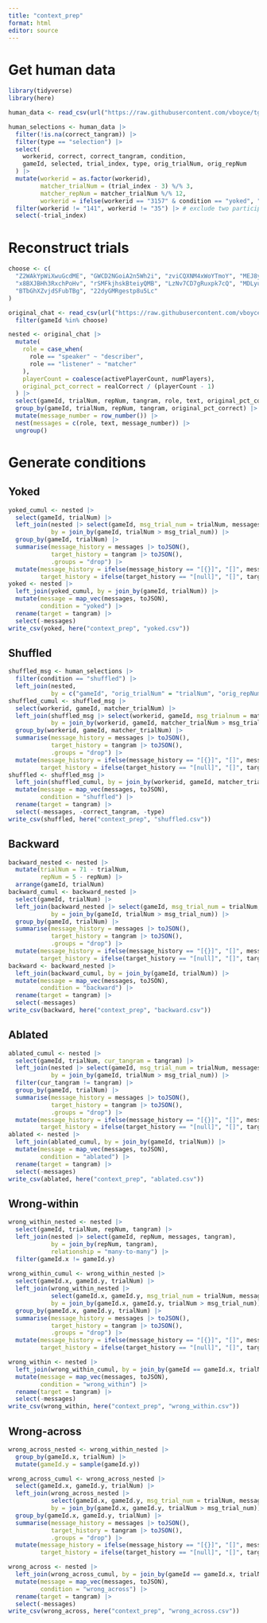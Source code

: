 ```yaml
---
title: "context_prep"
format: html
editor: source
---
```


# Get human data

```r
library(tidyverse)
library(here)

human_data <- read_csv(url("https://raw.githubusercontent.com/vboyce/tg-matcher/refs/heads/main/data/tgmatcheryoked-trials.csv"))
```

```r
human_selections <- human_data |>
  filter(!is.na(correct_tangram)) |>
  filter(type == "selection") |>
  select(
    workerid, correct, correct_tangram, condition,
    gameId, selected, trial_index, type, orig_trialNum, orig_repNum
  ) |>
  mutate(workerid = as.factor(workerid),
         matcher_trialNum = (trial_index - 3) %/% 3,
         matcher_repNum = matcher_trialNum %/% 12,
         workerid = ifelse(workerid == "3157" & condition == "yoked", "3157a", workerid)) |> # somehow two participants were assigned to 3157 -- but each set looks complete?
  filter(workerid != "141", workerid != "35") |> # exclude two participants who didn't finish
  select(-trial_index)
```

# Reconstruct trials

```r
choose <- c(
  "Z2WAkYpWiXwuGcdME", "GWCD2NGoiA2n5Wh2i", "zviCQXNM4xWoYTmoY", "MEJ8y7jRW4947MPrH",
  "x8BXJBHh3RxchPoHv", "rSMFkjhskBteiyQMB", "LzNv7CD7gRuxpk7cQ", "MDLyuv29jevaGLSeT",
  "BTbGhXZvjdSFubTBg", "22dyGMRgestp8u5Lc"
)

original_chat <- read_csv(url("https://raw.githubusercontent.com/vboyce/tg-matcher/refs/heads/main/expt_prep_code/combined_chat.csv")) |> 
  filter(gameId %in% choose)
```

```r
nested <- original_chat |>
  mutate(
    role = case_when(
      role == "speaker" ~ "describer",
      role == "listener" ~ "matcher"
    ),
    playerCount = coalesce(activePlayerCount, numPlayers),
    original_pct_correct = realCorrect / (playerCount - 1)
  ) |>
  select(gameId, trialNum, repNum, tangram, role, text, original_pct_correct) |>
  group_by(gameId, trialNum, repNum, tangram, original_pct_correct) |>
  mutate(message_number = row_number()) |>
  nest(messages = c(role, text, message_number)) |> 
  ungroup()
```

# Generate conditions

## Yoked
```r
yoked_cumul <- nested |> 
  select(gameId, trialNum) |> 
  left_join(nested |> select(gameId, msg_trial_num = trialNum, messages, tangram), 
            by = join_by(gameId, trialNum > msg_trial_num)) |> 
  group_by(gameId, trialNum) |> 
  summarise(message_history = messages |> toJSON(),
            target_history = tangram |> toJSON(),
            .groups = "drop") |> 
  mutate(message_history = ifelse(message_history == "[{}]", "[]", message_history),
         target_history = ifelse(target_history == "[null]", "[]", target_history))
yoked <- nested |> 
  left_join(yoked_cumul, by = join_by(gameId, trialNum)) |> 
  mutate(message = map_vec(messages, toJSON),
         condition = "yoked") |> 
  rename(target = tangram) |> 
  select(-messages)
write_csv(yoked, here("context_prep", "yoked.csv"))
```

## Shuffled
```r
shuffled_msg <- human_selections |> 
  filter(condition == "shuffled") |> 
  left_join(nested, 
            by = c("gameId", "orig_trialNum" = "trialNum", "orig_repNum" = "repNum"))
shuffled_cumul <- shuffled_msg |> 
  select(workerid, gameId, matcher_trialNum) |> 
  left_join(shuffled_msg |> select(workerid, gameId, msg_trialnum = matcher_trialNum, messages, tangram),
            by = join_by(workerid, gameId, matcher_trialNum > msg_trialnum)) |> 
  group_by(workerid, gameId, matcher_trialNum) |> 
  summarise(message_history = messages |> toJSON(),
            target_history = tangram |> toJSON(),
            .groups = "drop") |> 
  mutate(message_history = ifelse(message_history == "[{}]", "[]", message_history),
         target_history = ifelse(target_history == "[null]", "[]", target_history))
shuffled <- shuffled_msg |> 
  left_join(shuffled_cumul, by = join_by(workerid, gameId, matcher_trialNum)) |> 
  mutate(message = map_vec(messages, toJSON),
         condition = "shuffled") |> 
  rename(target = tangram) |> 
  select(-messages, -correct_tangram, -type)
write_csv(shuffled, here("context_prep", "shuffled.csv"))
```

## Backward
```r
backward_nested <- nested |> 
  mutate(trialNum = 71 - trialNum,
         repNum = 5 - repNum) |> 
  arrange(gameId, trialNum)
backward_cumul <- backward_nested |>
  select(gameId, trialNum) |> 
  left_join(backward_nested |> select(gameId, msg_trial_num = trialNum, messages, tangram), 
            by = join_by(gameId, trialNum > msg_trial_num)) |> 
  group_by(gameId, trialNum) |> 
  summarise(message_history = messages |> toJSON(),
            target_history = tangram |> toJSON(),
            .groups = "drop") |> 
  mutate(message_history = ifelse(message_history == "[{}]", "[]", message_history),
         target_history = ifelse(target_history == "[null]", "[]", target_history))
backward <- backward_nested |> 
  left_join(backward_cumul, by = join_by(gameId, trialNum)) |> 
  mutate(message = map_vec(messages, toJSON),
         condition = "backward") |> 
  rename(target = tangram) |> 
  select(-messages)
write_csv(backward, here("context_prep", "backward.csv"))
```

## Ablated
```r
ablated_cumul <- nested |> 
  select(gameId, trialNum, cur_tangram = tangram) |> 
  left_join(nested |> select(gameId, msg_trial_num = trialNum, messages, tangram), 
            by = join_by(gameId, trialNum > msg_trial_num)) |> 
  filter(cur_tangram != tangram) |> 
  group_by(gameId, trialNum) |> 
  summarise(message_history = messages |> toJSON(),
            target_history = tangram |> toJSON(),
            .groups = "drop") |> 
  mutate(message_history = ifelse(message_history == "[{}]", "[]", message_history),
         target_history = ifelse(target_history == "[null]", "[]", target_history))
ablated <- nested |> 
  left_join(ablated_cumul, by = join_by(gameId, trialNum)) |> 
  mutate(message = map_vec(messages, toJSON),
         condition = "ablated") |> 
  rename(target = tangram) |> 
  select(-messages)
write_csv(ablated, here("context_prep", "ablated.csv"))
```

## Wrong-within
```r
wrong_within_nested <- nested |> 
  select(gameId, trialNum, repNum, tangram) |> 
  left_join(nested |> select(gameId, repNum, messages, tangram), 
            by = join_by(repNum, tangram),
            relationship = "many-to-many") |> 
  filter(gameId.x != gameId.y)
  
wrong_within_cumul <- wrong_within_nested |> 
  select(gameId.x, gameId.y, trialNum) |> 
  left_join(wrong_within_nested |> 
            select(gameId.x, gameId.y, msg_trial_num = trialNum, messages, tangram), 
            by = join_by(gameId.x, gameId.y, trialNum > msg_trial_num)) |> 
  group_by(gameId.x, gameId.y, trialNum) |>
  summarise(message_history = messages |> toJSON(),
            target_history = tangram |> toJSON(),
            .groups = "drop") |>
  mutate(message_history = ifelse(message_history == "[{}]", "[]", message_history),
         target_history = ifelse(target_history == "[null]", "[]", target_history))

wrong_within <- nested |> 
  left_join(wrong_within_cumul, by = join_by(gameId == gameId.x, trialNum)) |>
  mutate(message = map_vec(messages, toJSON),
         condition = "wrong_within") |> 
  rename(target = tangram) |> 
  select(-messages)
write_csv(wrong_within, here("context_prep", "wrong_within.csv"))
```

## Wrong-across
```r
wrong_across_nested <- wrong_within_nested |> 
  group_by(gameId.x, trialNum) |> 
  mutate(gameId.y = sample(gameId.y))

wrong_across_cumul <- wrong_across_nested |> 
  select(gameId.x, gameId.y, trialNum) |> 
  left_join(wrong_across_nested |> 
            select(gameId.x, gameId.y, msg_trial_num = trialNum, messages, tangram), 
            by = join_by(gameId.x, gameId.y, trialNum > msg_trial_num)) |> 
  group_by(gameId.x, gameId.y, trialNum) |>
  summarise(message_history = messages |> toJSON(),
            target_history = tangram |> toJSON(),
            .groups = "drop") |>
  mutate(message_history = ifelse(message_history == "[{}]", "[]", message_history),
         target_history = ifelse(target_history == "[null]", "[]", target_history))

wrong_across <- nested |> 
  left_join(wrong_across_cumul, by = join_by(gameId == gameId.x, trialNum)) |>
  mutate(message = map_vec(messages, toJSON),
         condition = "wrong_across") |> 
  rename(target = tangram) |> 
  select(-messages)
write_csv(wrong_across, here("context_prep", "wrong_across.csv"))
```


